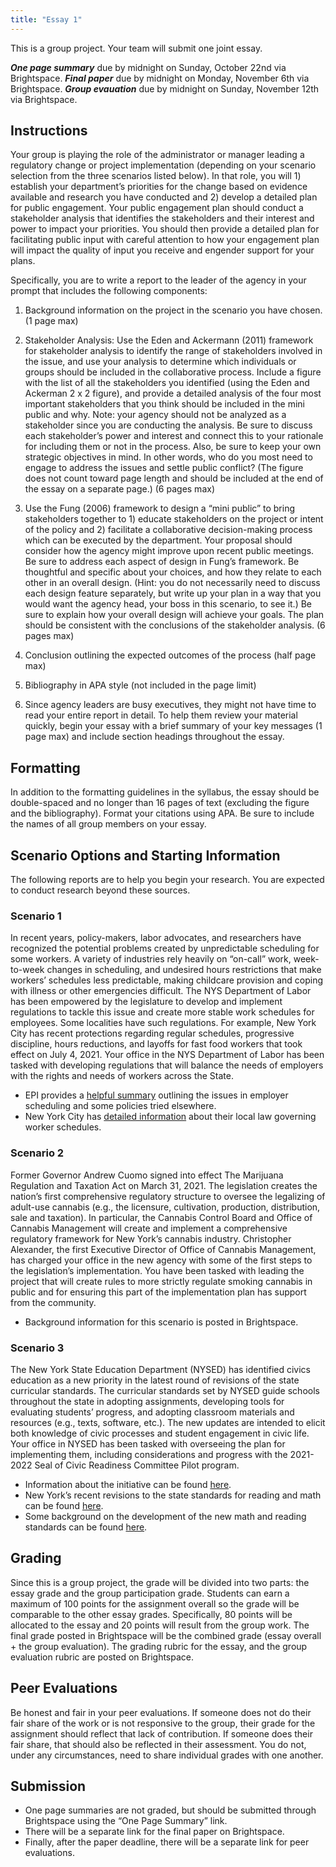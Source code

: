```yaml
---
title: "Essay 1"
---
```


::: callout-important
This is a group project. Your team will submit one joint essay.
:::

:::{.callout-note}
**_One page summary_** due by midnight on Sunday, October 22nd via Brightspace.
**_Final paper_** due by midnight on Monday, November 6th via Brightspace.
**_Group evauation_** due by midnight on Sunday, November 12th via Brightspace.
:::

## Instructions

Your group is playing the role of the administrator or manager leading a regulatory change or project implementation (depending on your scenario selection from the three scenarios listed below). In that role, you will 1) establish your department's priorities for the change based on evidence available and research you have conducted and 2) develop a detailed plan for public engagement. Your public engagement plan should conduct a stakeholder analysis that identifies the stakeholders and their interest and power to impact your priorities. You should then provide a detailed plan for facilitating public input with careful attention to how your engagement plan will impact the quality of input you receive and engender support for your plans.

Specifically, you are to write a report to the leader of the agency in your prompt that includes the following components:

1. Background information on the project in the scenario you have chosen.  (1 page max)

2.	Stakeholder Analysis: Use the Eden and Ackermann (2011) framework for stakeholder analysis to identify the range of stakeholders involved in the issue, and use your analysis to determine which individuals or groups should be included in the collaborative process. Include a figure with the list of all the stakeholders you identified (using the Eden and Ackerman 2 x 2 figure), and provide a detailed analysis of the four most important stakeholders that you think should be included in the mini public and why. Note: your agency should not be analyzed as a stakeholder since you are conducting the analysis.  Be sure to discuss each stakeholder’s power and interest and connect this to your rationale for including them or not in the process. Also, be sure to keep your own strategic objectives in mind. In other words, who do you most need to engage to address the issues and settle public conflict? (The figure does not count toward page length and should be included at the end of the essay on a separate page.) (6 pages max)

3.	Use the Fung (2006) framework to design a “mini public” to bring stakeholders together to 1) educate stakeholders on the project or intent of the policy and 2) facilitate a collaborative decision-making process which can be executed by the department.  Your proposal should consider how the agency might improve upon recent public meetings.  Be sure to address each aspect of design in Fung’s framework. Be thoughtful and specific about your choices, and how they relate to each other in an overall design. (Hint: you do not necessarily need to discuss each design feature separately, but write up your plan in a way that you would want the agency head, your boss in this scenario, to see it.) Be sure to explain how your overall design will achieve your goals. The plan should be consistent with the conclusions of the stakeholder analysis. (6 pages max)

4.	Conclusion outlining the expected outcomes of the process (half page max)

5.	Bibliography in APA style (not included in the page limit)

6.	Since agency leaders are busy executives, they might not have time to read your entire report in detail.  To help them review your material quickly, begin your essay with a brief summary of your key messages (1 page max) and include section headings throughout the essay.

## Formatting

In addition to the formatting guidelines in the syllabus, the essay should be double-spaced and no longer than 16 pages of text (excluding the figure and the bibliography). Format your citations using APA. Be sure to include the names of all group members on your essay.

## Scenario Options and Starting Information

The following reports are to help you begin your research. You are expected to conduct research beyond these sources.

### Scenario 1

In recent years, policy-makers, labor advocates, and researchers have recognized the potential problems created by unpredictable scheduling for some workers. A variety of industries rely heavily on "on-call" work, week-to-week changes in scheduling, and undesired hours restrictions that make workers' schedules less predictable, making childcare provision and coping with illness or other emergencies difficult. The NYS Department of Labor has been empowered by the legislature to develop and implement regulations to tackle this issue and create more stable work schedules for employees. Some localities have such regulations. For example, New York City has recent protections regarding regular schedules, progressive discipline, hours reductions, and layoffs for fast food workers that took effect on July 4, 2021. Your office in the NYS Department of Labor has been tasked with developing regulations that will balance the needs of employers with the rights and needs of workers across the State.

-   EPI provides a [helpful summary](https://www.epi.org/publication/fair-workweek-laws-help-more-than-1-8-million-workers/) outlining the issues in employer scheduling and some policies tried elsewhere.
-   New York City has [detailed information](https://www1.nyc.gov/site/dca/workers/workersrights/fastfood-retail-workers.page) about their local law governing worker schedules.

### Scenario 2

Former Governor Andrew Cuomo signed into effect The Marijuana Regulation and Taxation Act on March 31, 2021. The legislation creates the nation's first comprehensive regulatory structure to oversee the legalizing of adult-use cannabis (e.g., the licensure, cultivation, production, distribution, sale and taxation). In particular, the Cannabis Control Board and Office of Cannabis Management will create and implement a comprehensive regulatory framework for New York's cannabis industry. Christopher Alexander, the first Executive Director of Office of Cannabis Management, has charged your office in the new agency with some of the first steps to the legislation's implementation. You have been tasked with leading the project that will create rules to more strictly regulate smoking cannabis in public and for ensuring this part of the implementation plan has support from the community.

-   Background information for this scenario is posted in Brightspace.

### Scenario 3

The New York State Education Department (NYSED) has identified civics education as a new priority in the latest round of revisions of the state curricular standards. The curricular standards set by NYSED guide schools throughout the state in adopting assignments, developing tools for evaluating students' progress, and adopting classroom materials and resources (e.g., texts, software, etc.). The new updates are intended to elicit both knowledge of civic processes and student engagement in civic life. Your office in NYSED has been tasked with overseeing the plan for implementing them, including considerations and progress with the 2021-2022 Seal of Civic Readiness Committee Pilot program.

-   Information about the initiative can be found [here](http://www.nysed.gov/curriculum-instruction/civic-readiness-initiative).
-   New York's recent revisions to the state standards for reading and math can be found [here](http://www.nysed.gov/next-generation-learning-standards).
-   Some background on the development of the new math and reading standards can be found [here](https://www.edweek.org/teaching-learning/new-york-has-rewritten-the-common-core-heres-what-you-need-to-know/2017/09).

## Grading

Since this is a group project, the grade will be divided into two parts: the essay grade and the group participation grade. Students can earn a maximum of 100 points for the assignment overall so the grade will be comparable to the other essay grades. Specifically, 80 points will be allocated to the essay and 20 points will result from the group work. The final grade posted in Brightspace will be the combined grade (essay overall + the group evaluation). The grading rubric for the essay, and the group evaluation rubric are posted on Brightspace.

::: callout-tip
## Peer Evaluations

Be honest and fair in your peer evaluations. If someone does not do their fair share of the work or is not responsive to the group, their grade for the assignment should reflect that lack of contribution. If someone does their fair share, that should also be reflected in their assessment. You do not, under any circumstances, need to share individual grades with one another.
:::

## Submission

-   One page summaries are not graded, but should be submitted through Brightspace using the "One Page Summary" link.
-   There will be a separate link for the final paper on Brightspace.
-   Finally, after the paper deadline, there will be a separate link for peer evaluations.
